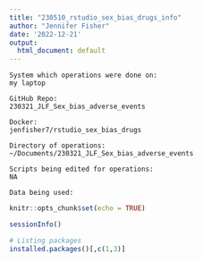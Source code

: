 ```yaml
---
title: "230510_rstudio_sex_bias_drugs_info"
author: "Jennifer Fisher"
date: '2022-12-21'
output:
  html_document: default
---
```

    
    System which operations were done on: 
    my laptop
    
    GitHub Repo:
    230321_JLF_Sex_bias_adverse_events
    
    Docker: 
    jenfisher7/rstudio_sex_bias_drugs
    
    Directory of operations:
    ~/Documents/230321_JLF_Sex_bias_adverse_events
    
    Scripts being edited for operations:
    NA
    
    Data being used:

```r
knitr::opts_chunk$set(echo = TRUE)
```

```r
sessionInfo()
```

```r
# Listing packages
installed.packages()[,c(1,3)]
```



